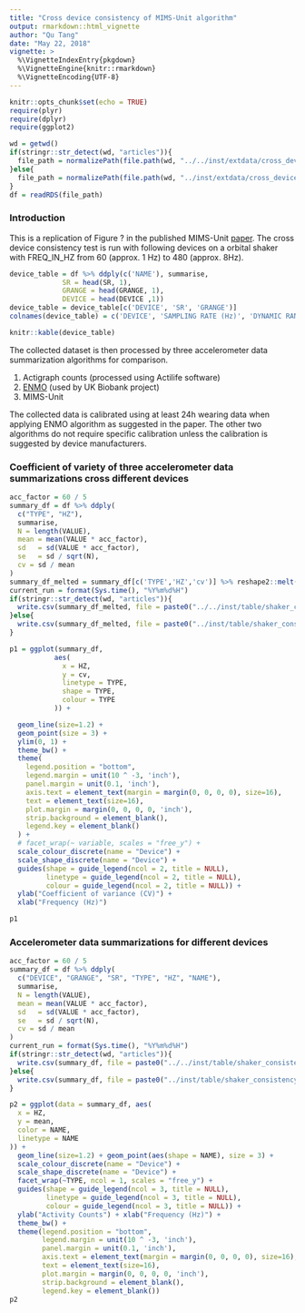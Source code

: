 ```yaml
---
title: "Cross device consistency of MIMS-Unit algorithm"
output: rmarkdown::html_vignette
author: "Qu Tang"
date: "May 22, 2018"
vignette: >
  %\VignetteIndexEntry{pkgdown}
  %\VignetteEngine{knitr::rmarkdown}
  %\VignetteEncoding{UTF-8}
---
```


```r
knitr::opts_chunk$set(echo = TRUE)
require(plyr)
require(dplyr)
require(ggplot2)
```

```r
wd = getwd()
if(stringr::str_detect(wd, "articles")){
  file_path = normalizePath(file.path(wd, "../../inst/extdata/cross_device_consistency.rds"))
}else{
  file_path = normalizePath(file.path(wd, "../inst/extdata/cross_device_consistency.rds"))
}
df = readRDS(file_path)
```

### Introduction

This is a replication of Figure ? in the published MIMS-Unit [paper](). The cross device consistency test is run with following devices on a orbital shaker with FREQ_IN_HZ from 60 (approx. 1 Hz) to 480 (approx. 8Hz).

```r
device_table = df %>% ddply(c('NAME'), summarise, 
             SR = head(SR, 1),
             GRANGE = head(GRANGE, 1),
             DEVICE = head(DEVICE ,1))
device_table = device_table[c('DEVICE', 'SR', 'GRANGE')]
colnames(device_table) = c('DEVICE', 'SAMPLING RATE (Hz)', 'DYNAMIC RANGE (g)')
```
```r
knitr::kable(device_table)
```

The collected dataset is then processed by three accelerometer data summarization algorithms for comparison.

1. Actigraph counts (processed using Actilife software)
2. [ENMO]() (used by UK Biobank project)
3. MIMS-Unit

The collected data is calibrated using at least 24h wearing data when applying ENMO algorithm as suggested in the paper. The other two algorithms do not require specific calibration unless the calibration is suggested by device manufacturers.

### Coefficient of variety of three accelerometer data summarizations cross different devices

```r
acc_factor = 60 / 5
summary_df = df %>% ddply(
  c("TYPE", "HZ"),
  summarise,
  N = length(VALUE),
  mean = mean(VALUE * acc_factor),
  sd   = sd(VALUE * acc_factor),
  se   = sd / sqrt(N),
  cv = sd / mean
)
summary_df_melted = summary_df[c('TYPE','HZ','cv')] %>% reshape2::melt(c("HZ", "TYPE"))
current_run = format(Sys.time(), "%Y%m%d%H")
if(stringr::str_detect(wd, "articles")){
  write.csv(summary_df_melted, file = paste0("../../inst/table/shaker_consistency_cv", current_run ,".csv"), quote = FALSE, row.names = FALSE)
}else{
  write.csv(summary_df_melted, file = paste0("../inst/table/shaker_consistency_cv", current_run ,".csv"), quote = FALSE, row.names = FALSE)
}

```

```r
p1 = ggplot(summary_df,
           aes(
             x = HZ,
             y = cv,
             linetype = TYPE,
             shape = TYPE,
             colour = TYPE
           )) +

  geom_line(size=1.2) +
  geom_point(size = 3) + 
  ylim(0, 1) +
  theme_bw() +
  theme(
    legend.position = "bottom",
    legend.margin = unit(10 ^ -3, 'inch'),
    panel.margin = unit(0.1, 'inch'),
    axis.text = element_text(margin = margin(0, 0, 0, 0), size=16),
    text = element_text(size=16),
    plot.margin = margin(0, 0, 0, 0, 'inch'),
    strip.background = element_blank(),
    legend.key = element_blank()
  ) +
  # facet_wrap(~ variable, scales = "free_y") +
  scale_colour_discrete(name = "Device") +
  scale_shape_discrete(name = "Device") +
  guides(shape = guide_legend(ncol = 2, title = NULL),
         linetype = guide_legend(ncol = 2, title = NULL),
         colour = guide_legend(ncol = 2, title = NULL)) +
  ylab("Coefficient of variance (CV)") +
  xlab("Frequency (Hz)")

p1
```



### Accelerometer data summarizations for different devices

```r
acc_factor = 60 / 5
summary_df = df %>% ddply(
  c("DEVICE", "GRANGE", "SR", "TYPE", "HZ", "NAME"),
  summarise,
  N = length(VALUE),
  mean = mean(VALUE * acc_factor),
  sd   = sd(VALUE * acc_factor),
  se   = sd / sqrt(N),
  cv = sd / mean
)
current_run = format(Sys.time(), "%Y%m%d%H")
if(stringr::str_detect(wd, "articles")){
  write.csv(summary_df, file = paste0("../../inst/table/shaker_consistency_detail_", current_run,".csv"), quote = FALSE, row.names = FALSE)
}else{
  write.csv(summary_df, file = paste0("../inst/table/shaker_consistency_detail_", current_run,".csv"), quote = FALSE, row.names = FALSE)
}

```

```r
p2 = ggplot(data = summary_df, aes(
  x = HZ,
  y = mean,
  color = NAME,
  linetype = NAME
)) +
  geom_line(size=1.2) + geom_point(aes(shape = NAME), size = 3) +
  scale_colour_discrete(name = "Device") +
  scale_shape_discrete(name = "Device") +
  facet_wrap(~TYPE, ncol = 1, scales = "free_y") +
  guides(shape = guide_legend(ncol = 3, title = NULL),
         linetype = guide_legend(ncol = 3, title = NULL),
         colour = guide_legend(ncol = 3, title = NULL)) +
  ylab("Activity Counts") + xlab("Frequency (Hz)") +
  theme_bw() +
  theme(legend.position = "bottom",
        legend.margin = unit(10 ^ -3, 'inch'),
        panel.margin = unit(0.1, 'inch'),
        axis.text = element_text(margin = margin(0, 0, 0, 0), size=16),
        text = element_text(size=16),
        plot.margin = margin(0, 0, 0, 0, 'inch'),
        strip.background = element_blank(),
        legend.key = element_blank())
p2
```